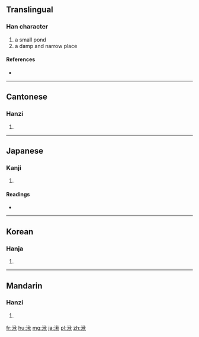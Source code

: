 ==Translingual==

===Han character===
{{Han char|rn=85|rad=水|as=09|sn=12|four=3918<sub>0</sub>|canj=水竹木火 (EHDF)}}

# a small pond
# a damp and narrow place

====References====
* {{Han ref|kx=0638.100|dkj=17867|dj=1045.050|hdz=31679.030|uh=6E6B|ud=28267|bh=DA47|bd=55879}}

----

==Cantonese==

===Hanzi===
{{yue-hanzi|jyut=|y=jau1, jiu2}}

# {{defn|lang=yue|sort=水09}}

----

==Japanese==

===Kanji===
{{ja-kanji|grade=|rs=水09}}

# {{defn|lang=ja|sort=水09}}

====Readings====
* {{ja-readings|on=[[しょう]] (shō), [[しゅう]] (shū)|kun=[[くて]] (kute)}}

----

==Korean==

===Hanja===
{{ko-hanja|hangeul=추|eumhun=|rv=chu|mr=ch'u|y=chwu}}

# {{defn|lang=ko|sort=水09}}

----

==Mandarin==

===Hanzi===
{{cmn-hanzi|pin=[[jiū]] ([[jiu1]]), [[jiǎo]] ([[jiao3]])|wg=chiu<sup>1</sup>}}

# {{defn|lang=cmn|sort=水09}}

[[fr:湫]]
[[hu:湫]]
[[mg:湫]]
[[ja:湫]]
[[pl:湫]]
[[zh:湫]]